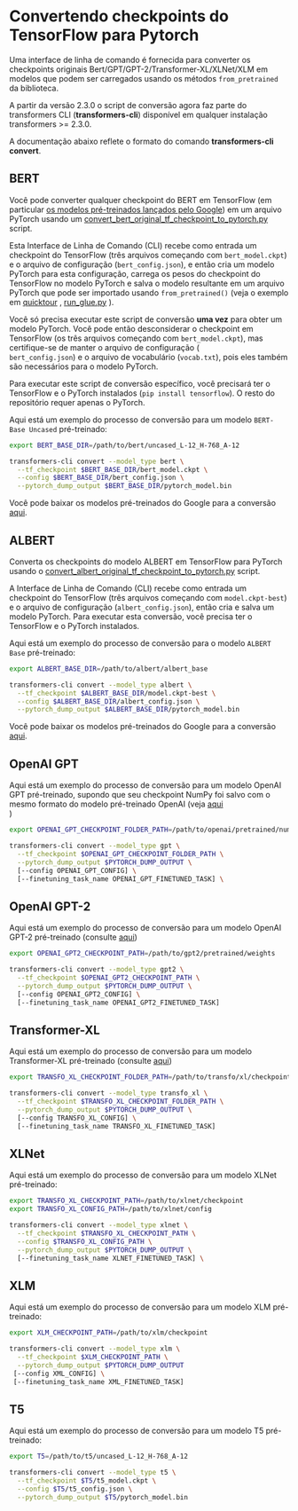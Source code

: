 <!--Copyright 2020 The HuggingFace Team. All rights reserved.

Licensed under the Apache License, Version 2.0 (the "License"); you may not use this file except in compliance with
the License. You may obtain a copy of the License at

http://www.apache.org/licenses/LICENSE-2.0

Unless required by applicable law or agreed to in writing, software distributed under the License is distributed on
an "AS IS" BASIS, WITHOUT WARRANTIES OR CONDITIONS OF ANY KIND, either express or implied. See the License for the
specific language governing permissions and limitations under the License.
-->

# Convertendo checkpoints do TensorFlow para Pytorch

Uma interface de linha de comando é fornecida para converter os checkpoints originais Bert/GPT/GPT-2/Transformer-XL/XLNet/XLM em modelos
que podem ser carregados usando os métodos `from_pretrained` da biblioteca.

<Tip>

A partir da versão 2.3.0 o script de conversão agora faz parte do transformers CLI (**transformers-cli**) disponível em qualquer instalação
transformers >= 2.3.0.

A documentação abaixo reflete o formato do comando **transformers-cli convert**.

</Tip>

## BERT

Você pode converter qualquer checkpoint do BERT em TensorFlow (em particular [os modelos pré-treinados lançados pelo Google](https://github.com/google-research/bert#pre-trained-models)) em um arquivo PyTorch usando um 
[convert_bert_original_tf_checkpoint_to_pytorch.py](https://github.com/huggingface/transformers/tree/main/src/transformers/models/bert/convert_bert_original_tf_checkpoint_to_pytorch.py) script.

Esta Interface de Linha de Comando (CLI) recebe como entrada um checkpoint do TensorFlow (três arquivos começando com `bert_model.ckpt`) e o
arquivo de configuração (`bert_config.json`), e então cria um modelo PyTorch para esta configuração, carrega os pesos 
do checkpoint do TensorFlow no modelo PyTorch e salva o modelo resultante em um arquivo PyTorch que pode
ser importado usando `from_pretrained()` (veja o exemplo em [quicktour](quicktour) , [run_glue.py](https://github.com/huggingface/transformers/tree/main/examples/pytorch/text-classification/run_glue.py) ).

Você só precisa executar este script de conversão **uma vez** para obter um modelo PyTorch. Você pode então desconsiderar o checkpoint em
 TensorFlow (os três arquivos começando com `bert_model.ckpt`), mas certifique-se de manter o arquivo de configuração (\
`bert_config.json`) e o arquivo de vocabulário (`vocab.txt`), pois eles também são necessários para o modelo PyTorch.

Para executar este script de conversão específico, você precisará ter o TensorFlow e o PyTorch instalados (`pip install tensorflow`). O resto do repositório requer apenas o PyTorch.

Aqui está um exemplo do processo de conversão para um modelo `BERT-Base Uncased` pré-treinado:

```bash
export BERT_BASE_DIR=/path/to/bert/uncased_L-12_H-768_A-12

transformers-cli convert --model_type bert \
  --tf_checkpoint $BERT_BASE_DIR/bert_model.ckpt \
  --config $BERT_BASE_DIR/bert_config.json \
  --pytorch_dump_output $BERT_BASE_DIR/pytorch_model.bin
```

Você pode baixar os modelos pré-treinados do Google para a conversão [aqui](https://github.com/google-research/bert#pre-trained-models).

## ALBERT

Converta os checkpoints do modelo ALBERT em TensorFlow para PyTorch usando o
[convert_albert_original_tf_checkpoint_to_pytorch.py](https://github.com/huggingface/transformers/tree/main/src/transformers/models/albert/convert_albert_original_tf_checkpoint_to_pytorch.py) script.

A Interface de Linha de Comando (CLI) recebe como entrada um checkpoint do TensorFlow (três arquivos começando com `model.ckpt-best`) e o
arquivo de configuração (`albert_config.json`), então cria e salva um modelo PyTorch. Para executar esta conversão, você
precisa ter o TensorFlow e o PyTorch instalados.

Aqui está um exemplo do processo de conversão para o modelo `ALBERT Base` pré-treinado:

```bash
export ALBERT_BASE_DIR=/path/to/albert/albert_base

transformers-cli convert --model_type albert \
  --tf_checkpoint $ALBERT_BASE_DIR/model.ckpt-best \
  --config $ALBERT_BASE_DIR/albert_config.json \
  --pytorch_dump_output $ALBERT_BASE_DIR/pytorch_model.bin
```

Você pode baixar os modelos pré-treinados do Google para a conversão [aqui](https://github.com/google-research/albert#pre-trained-models).

## OpenAI GPT

Aqui está um exemplo do processo de conversão para um modelo OpenAI GPT pré-treinado, supondo que seu checkpoint NumPy
foi salvo com o mesmo formato do modelo pré-treinado OpenAI (veja [aqui](https://github.com/openai/finetune-transformer-lm)\
)

```bash
export OPENAI_GPT_CHECKPOINT_FOLDER_PATH=/path/to/openai/pretrained/numpy/weights

transformers-cli convert --model_type gpt \
  --tf_checkpoint $OPENAI_GPT_CHECKPOINT_FOLDER_PATH \
  --pytorch_dump_output $PYTORCH_DUMP_OUTPUT \
  [--config OPENAI_GPT_CONFIG] \
  [--finetuning_task_name OPENAI_GPT_FINETUNED_TASK] \
```

## OpenAI GPT-2

Aqui está um exemplo do processo de conversão para um modelo OpenAI GPT-2 pré-treinado (consulte [aqui](https://github.com/openai/gpt-2))

```bash
export OPENAI_GPT2_CHECKPOINT_PATH=/path/to/gpt2/pretrained/weights

transformers-cli convert --model_type gpt2 \
  --tf_checkpoint $OPENAI_GPT2_CHECKPOINT_PATH \
  --pytorch_dump_output $PYTORCH_DUMP_OUTPUT \
  [--config OPENAI_GPT2_CONFIG] \
  [--finetuning_task_name OPENAI_GPT2_FINETUNED_TASK]
```

## Transformer-XL

Aqui está um exemplo do processo de conversão para um modelo Transformer-XL pré-treinado (consulte [aqui](https://github.com/kimiyoung/transformer-xl/tree/master/tf#obtain-and-evaluate-pretrained-modelos-sota))

```bash
export TRANSFO_XL_CHECKPOINT_FOLDER_PATH=/path/to/transfo/xl/checkpoint

transformers-cli convert --model_type transfo_xl \
  --tf_checkpoint $TRANSFO_XL_CHECKPOINT_FOLDER_PATH \
  --pytorch_dump_output $PYTORCH_DUMP_OUTPUT \
  [--config TRANSFO_XL_CONFIG] \
  [--finetuning_task_name TRANSFO_XL_FINETUNED_TASK]
```

## XLNet

Aqui está um exemplo do processo de conversão para um modelo XLNet pré-treinado:

```bash
export TRANSFO_XL_CHECKPOINT_PATH=/path/to/xlnet/checkpoint
export TRANSFO_XL_CONFIG_PATH=/path/to/xlnet/config

transformers-cli convert --model_type xlnet \
  --tf_checkpoint $TRANSFO_XL_CHECKPOINT_PATH \
  --config $TRANSFO_XL_CONFIG_PATH \
  --pytorch_dump_output $PYTORCH_DUMP_OUTPUT \
  [--finetuning_task_name XLNET_FINETUNED_TASK] \
```

## XLM

Aqui está um exemplo do processo de conversão para um modelo XLM pré-treinado:

```bash
export XLM_CHECKPOINT_PATH=/path/to/xlm/checkpoint

transformers-cli convert --model_type xlm \
  --tf_checkpoint $XLM_CHECKPOINT_PATH \
  --pytorch_dump_output $PYTORCH_DUMP_OUTPUT
 [--config XML_CONFIG] \
 [--finetuning_task_name XML_FINETUNED_TASK]
```

## T5

Aqui está um exemplo do processo de conversão para um modelo T5 pré-treinado:

```bash
export T5=/path/to/t5/uncased_L-12_H-768_A-12

transformers-cli convert --model_type t5 \
  --tf_checkpoint $T5/t5_model.ckpt \
  --config $T5/t5_config.json \
  --pytorch_dump_output $T5/pytorch_model.bin
```

